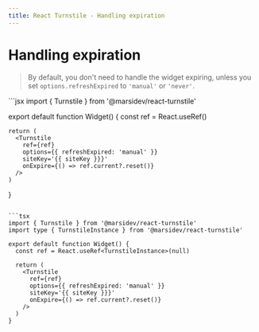 ```yaml
---
title: React Turnstile - Handling expiration
---
```


# Handling expiration

> By default, you don't need to handle the widget expiring, unless you set `options.refreshExpired` to `'manual'` or `'never'`.

<CodeGroup>
  ```jsx
  import { Turnstile } from '@marsidev/react-turnstile'

  export default function Widget() {
    const ref = React.useRef()

    return (
      <Turnstile
        ref={ref}
        options={{ refreshExpired: 'manual' }}
        siteKey='{{ siteKey }}}'
        onExpire={() => ref.current?.reset()}
      />
    )
  }
  ```

  ```tsx
  import { Turnstile } from '@marsidev/react-turnstile'
  import type { TurnstileInstance } from '@marsidev/react-turnstile'

  export default function Widget() {
    const ref = React.useRef<TurnstileInstance>(null)

    return (
      <Turnstile
        ref={ref}
        options={{ refreshExpired: 'manual' }}
        siteKey='{{ siteKey }}}'
        onExpire={() => ref.current?.reset()}
      />
    )
  }
  ```
</CodeGroup>
